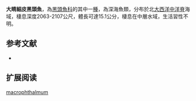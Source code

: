 {{Speciesbox
| name = 大睛細皮黑頭魚
| status = NE
| status_system = IUCN3.1
| image = 
| image_width = 250px
| genus = Leptoderma
| species = macrophthalmum
| authority = Byrkjedal, Poulsen & Galbraith, 2011
| synonyms = 
}}

'''大睛細皮黑頭魚'''，為[[黑頭魚科|黑頭魚科]]的其中一[[種|種]]，為深海魚類，分布於北[[大西洋|大西洋]][[中洋脊|中洋脊]]海域，棲息深度2063-2107公尺，體長可達15.1公分，棲息在中層水域，生活習性不明。

==参考文献==
*{{FishBase_species|genus=Leptoderma|species=macrophthalmum|year=2015|month=9}}

== 扩展阅读 ==
{{refbegin}}
{{wikispecies-inline|Leptoderma macrophthalmum|大睛細皮黑頭魚}}
{{refend}}
{{Taxonbar|from=Q6417612}}

[[Category:細皮黑頭魚屬|macrophthalmum]]